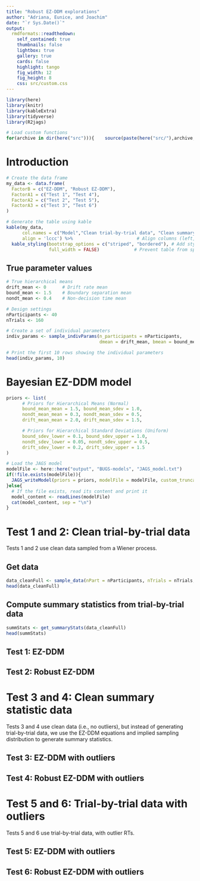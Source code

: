 ```yaml
---
title: "Robust EZ-DDM explorations"
author: "Adriana, Eunice, and Joachim"
date: "`r Sys.Date()`"
output:
  rmdformats::readthedown:
    self_contained: true
    thumbnails: false
    lightbox: true
    gallery: true
    cards: false
    highlight: tango
    fig_width: 12 
    fig_height: 8 
    css: src/custom.css
---
```


```r
library(here)
library(knitr)
library(kableExtra) 
library(tidyverse)
library(R2jags)

# Load custom functions
for(archive in dir(here("src"))){    source(paste(here("src/"),archive,sep=""))     }
```

# Introduction

```r
# Create the data frame
my_data <- data.frame(
  FactorB = c("EZ-DDM", "Robust EZ-DDM"),
  FactorA1 = c("Test 1", "Test 4"),
  FactorA2 = c("Test 2", "Test 5"),
  FactorA3 = c("Test 3", "Test 6")
)

# Generate the table using kable
kable(my_data, 
      col.names = c("Model","Clean trial-by-trial data", "Clean summary statistic data", "Trial-by-trial data with outliers"), # Set column names, empty for the first
      align = 'lccc') %>%                        # Align columns (left, center, center)
  kable_styling(bootstrap_options = c("striped", "bordered"), # Add styling
                full_width = FALSE)             # Prevent table from spanning full page width
```


## True parameter values

```r
# True hierarchical means
drift_mean <- 0      # Drift rate mean
bound_mean <- 1.5    # Boundary separation mean
nondt_mean <- 0.4    # Non-decision time mean

# Design settings
nParticipants <- 40
nTrials <- 160
```

```r
# Create a set of individual parameters
indiv_params <- sample_indivParams(n_participants = nParticipants, 
                                   dmean = drift_mean, bmean = bound_mean, nmean = nondt_mean)

# Print the first 10 rows showing the individual parameters
head(indiv_params, 10)
```


# Bayesian EZ-DDM model

```r
priors <- list(
      # Priors for Hierarchical Means (Normal)
      bound_mean_mean = 1.5, bound_mean_sdev = 1.0,
      nondt_mean_mean = 0.3, nondt_mean_sdev = 0.5,
      drift_mean_mean = 2.0, drift_mean_sdev = 1.5,

      # Priors for Hierarchical Standard Deviations (Uniform)
      bound_sdev_lower = 0.1, bound_sdev_upper = 1.0,
      nondt_sdev_lower = 0.05, nondt_sdev_upper = 0.5,
      drift_sdev_lower = 0.2, drift_sdev_upper = 1.5
)

# Load the JAGS model
modelFile <- here::here("output", "BUGS-models", "JAGS_model.txt")
if(!file.exists(modelFile)){
  JAGS_writeModel(priors = priors, modelFile = modelFile, custom_truncation_list = NULL)
}else{
  # If the file exists, read its content and print it
  model_content <- readLines(modelFile)
  cat(model_content, sep = "\n")
}
```


# Test 1 and 2: Clean trial-by-trial data

Tests 1 and 2 use clean data sampled from a Wiener process.

## Get data

```r
data_cleanFull <- sample_data(nPart = nParticipants, nTrials = nTrials, parameter_set = indiv_params)
head(data_cleanFull)
```

## Compute summary statistics from trial-by-trial data

```r
summStats <- get_summaryStats(data_cleanFull)
head(summStats)
```


## Test 1: EZ-DDM

## Test 2: Robust EZ-DDM

# Test 3 and 4: Clean summary statistic data

Tests 3 and 4 use clean data (i.e., no outliers), but instead of generating trial-by-trial data, we use the EZ-DDM equations and implied sampling distribution to generate summary statistics.

## Test 3: EZ-DDM with outliers

## Test 4: Robust EZ-DDM with outliers

# Test 5 and 6: Trial-by-trial data with outliers

Tests 5 and 6 use trial-by-trial data, with outlier RTs.

## Test 5: EZ-DDM with outliers

## Test 6: Robust EZ-DDM with outliers

